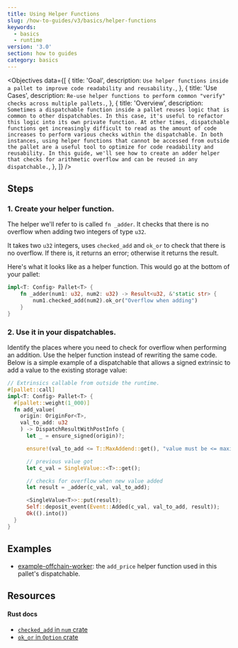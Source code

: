 ```yaml
---
title: Using Helper Functions
slug: /how-to-guides/v3/basics/helper-functions
keywords:
  - basics
  - runtime
version: '3.0'
section: how to guides
category: basics
---
```


<Objectives
  data={[
    {
      title: 'Goal',
      description: `
Use helper functions inside a pallet to improve code readability and reusability.
      `,
    },
    {
      title: 'Use Cases',
      description: `
Re-use helper functions to perform common "verify" checks across multiple pallets.
      `,
    },
    {
      title: 'Overview',
      description: `
Sometimes a dispatchable function inside a pallet reuses logic that is common to other dispatchables.
In this case, it's useful to refactor this logic into its own private function.
At other times, dispatchable functions get increasingly difficult to read as the amount of code increases to perform various checks within the dispatchable. In both instances, using helper functions that cannot be accessed from outside the pallet are a useful tool to optimize for code readability and reusability.
In this guide, we'll see how to create an adder helper that checks for arithmetic overflow and can be reused in any dispatchable.`,
    },
  ]}
/>

## Steps

### 1. Create your helper function.

The helper we'll refer to is called `fn _adder`.
It checks that there is no overflow when adding two integers of type `u32`.

It takes two `u32` integers, uses `checked_add` and `ok_or` to check that there is no overflow.
If there is, it returns an error; otherwise it returns the result.

Here's what it looks like as a helper function.
This would go at the bottom of your pallet:

```rust
impl<T: Config> Pallet<T> {
    fn _adder(num1: u32, num2: u32) -> Result<u32, &'static str> {
        num1.checked_add(num2).ok_or("Overflow when adding")
    }
}
```

### 2. Use it in your dispatchables.

Identify the places where you need to check for overflow when performing an addition.
Use the helper function instead of rewriting the same code.
Below is a simple example of a dispatchable that allows a signed extrinsic to add a value to the existing storage value:

```rust
// Extrinsics callable from outside the runtime.
#[pallet::call]
impl<T: Config> Pallet<T> {
  #[pallet::weight(1_000)]
  fn add_value(
    origin: OriginFor<T>,
    val_to_add: u32
    ) -> DispatchResultWithPostInfo {
      let _ = ensure_signed(origin)?;

      ensure!(val_to_add <= T::MaxAddend::get(), "value must be <= maximum add amount constant");

      // previous value got
      let c_val = SingleValue::<T>::get();

      // checks for overflow when new value added
      let result = _adder(c_val, val_to_add);

      <SingleValue<T>>::put(result);
      Self::deposit_event(Event::Added(c_val, val_to_add, result));
      Ok(().into())
  }
}
```

## Examples

- [example-offchain-worker](https://github.com/paritytech/substrate/blob/master/frame/examples/offchain-worker/src/lib.rs): the `add_price` helper function used in this pallet's dispatchable.

## Resources

#### Rust docs

- [`checked_add` in `num` crate](https://docs.rs/num/0.4.0/num/traits/trait.CheckedAdd.html)
- [`ok_or` in `Option` crate](https://doc.rust-lang.org/std/option/enum.Option.html#method.ok_or)
